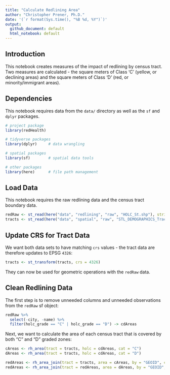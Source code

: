 ```yaml
---
title: "Calculate Redlining Area"
author: "Christopher Prener, Ph.D."
date: '(`r format(Sys.time(), "%B %d, %Y")`)'
output: 
  github_document: default
  html_notebook: default 
---
```


## Introduction
This notebook creates measures of the impact of redlining by census tract. Two measures are calculated - the square meters of Class 'C' (yellow, or declining areas) and the square meters of Class 'D' (red, or minority/immigrant areas).

## Dependencies
This notebook requires data from the `data/` directory as well as the `sf` and `dplyr` packages.

```r
# project package
library(redHealth)

# tidyverse packages
library(dplyr)     # data wrangling

# spatial packages
library(sf)        # spatial data tools

# other packages
library(here)      # file path management
```

## Load Data
This notebook requires the raw redlining data and the census tract boundary data.

```r
redRaw <- st_read(here("data", "redlining", "raw", "HOLC_St.shp"), stringsAsFactors = FALSE)
tracts <- st_read(here("data", "spatial", "raw", "STL_DEMOGRAPHICS_Tracts.shp"), stringsAsFactors = FALSE)
```

## Update CRS for Tract Data
We want both data sets to have matching `crs` values - the tract data are therefore updates to EPSG `4326`:

```r
tracts <- st_transform(tracts, crs = 4326)
```

They can now be used for geometric operations with the `redRaw` data.

## Clean Redlining Data
The first step is to remove unneeded columns and unneeded observations from the `redRaw` sf object:

```r
redRaw %>% 
  select(-city, -name) %>%
  filter(holc_grade == "C" | holc_grade == "D") -> cdAreas
```

Next, we want to calculate the area of each census tract that is covered by both "C" and "D" graded zones:

```r
cAreas <- rh_area(tract = tracts, holc = cdAreas, cat = "C")
dAreas <- rh_area(tract = tracts, holc = cdAreas, cat = "D")
```

```r
redAreas <- rh_area_join(tract = tracts, area = cAreas, by = "GEOID", cat = "cGrade")
redAreas <- rh_area_join(tract = redAreas, area = dAreas, by = "GEOID", cat = "dGrade")
```

